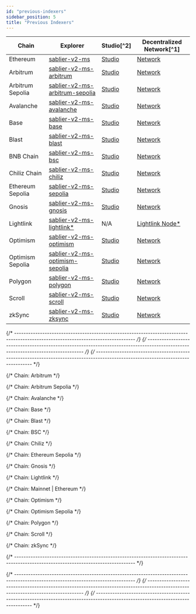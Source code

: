 ```yaml
---
id: "previous-indexers"
sidebar_position: 5
title: "Previous Indexers"
---
```



<DeprecatedIndexers />

| Chain            | Explorer                                                       | Studio[^2]                           | Decentralized Network[^1]               |
| ---------------- | -------------------------------------------------------------- | ------------------------------------ | --------------------------------------- |
| Ethereum         | [sablier-v2-ms][explorer-ms-ethereum]                          | [Studio][studio-ms-ethereum]         | [Network][network-ms-ethereum]          |
| Arbitrum         | [sablier-v2-ms-arbitrum][explorer-ms-arbitrum]                 | [Studio][studio-ms-arbitrum]         | [Network][network-ms-arbitrum]          |
| Arbitrum Sepolia | [sablier-v2-ms-arbitrum-sepolia][explorer-ms-arbitrum-sepolia] | [Studio][studio-ms-arbitrum-sepolia] | [Network][network-ms-arbitrum-sepolia]  |
| Avalanche        | [sablier-v2-ms-avalanche][explorer-ms-avalanche]               | [Studio][studio-ms-avalanche]        | [Network][network-ms-avalanche]         |
| Base             | [sablier-v2-ms-base][explorer-ms-base]                         | [Studio][studio-ms-base]             | [Network][network-ms-base]              |
| Blast            | [sablier-v2-ms-blast][explorer-ms-blast]                       | [Studio][studio-ms-blast]            | [Network][network-ms-blast]             |
| BNB Chain        | [sablier-v2-ms-bsc][explorer-ms-bsc]                           | [Studio][studio-ms-bsc]              | [Network][network-ms-bsc]               |
| Chiliz Chain     | [sablier-v2-ms-chiliz][explorer-ms-chiliz]                     | [Studio][studio-ms-chiliz]           | [Network][network-ms-chiliz]            |
| Ethereum Sepolia | [sablier-v2-ms-sepolia][explorer-ms-sepolia]                   | [Studio][studio-ms-sepolia]          | [Network][network-ms-sepolia]           |
| Gnosis           | [sablier-v2-ms-gnosis][explorer-ms-gnosis]                     | [Studio][studio-ms-gnosis]           | [Network][network-ms-gnosis]            |
| Lightlink        | [sablier-v2-ms-lightlink\*][explorer-ms-lightlink]             | N/A                                  | [Lightlink Node\*][custom-ms-lightlink] |
| Optimism         | [sablier-v2-ms-optimism][explorer-ms-optimism]                 | [Studio][studio-ms-optimism]         | [Network][network-ms-optimism]          |
| Optimism Sepolia | [sablier-v2-ms-optimism-sepolia][explorer-ms-optimism-sepolia] | [Studio][studio-ms-optimism-sepolia] | [Network][network-ms-optimism-sepolia]  |
| Polygon          | [sablier-v2-ms-polygon][explorer-ms-polygon]                   | [Studio][studio-ms-polygon]          | [Network][network-ms-polygon]           |
| Scroll           | [sablier-v2-ms-scroll][explorer-ms-scroll]                     | [Studio][studio-ms-scroll]           | [Network][network-ms-scroll]            |
| zkSync           | [sablier-v2-ms-zksync][explorer-ms-zksync]                     | [Studio][studio-ms-zksync]           | [Network][network-ms-zksync]            |

{/* --------------------------------------------------------------------------------------------------------------------------------- */}
{/* --------------------------------------------------------------------------------------------------------------------------------- */}
{/* --------------------------------------------------------------------------------------------------------------------------------- */}

{/* Chain: Arbitrum */}

[network-ms-arbitrum]:
  https://gateway-arbitrum.network.thegraph.com/api/API_KEY/subgraphs/id/CPCMKbUFEM8CzVbfic1y34qKbTrKADX9Du9QxsAMAwqU
[explorer-ms-arbitrum]: https://thegraph.com/explorer/subgraphs/CPCMKbUFEM8CzVbfic1y34qKbTrKADX9Du9QxsAMAwqU
[studio-ms-arbitrum]: https://api.studio.thegraph.com/query/57079/sablier-v2-ms-arbitrum/version/latest

{/* Chain: Arbitrum Sepolia */}

[network-ms-arbitrum-sepolia]:
  https://gateway-arbitrum.network.thegraph.com/api/API_KEY/subgraphs/id/BBJgy9RANbViGedeWTrVpH2bwm22E3niEzWcqHPMGtna
[explorer-ms-arbitrum-sepolia]: https://thegraph.com/explorer/subgraphs/BBJgy9RANbViGedeWTrVpH2bwm22E3niEzWcqHPMGtna
[studio-ms-arbitrum-sepolia]: https://api.studio.thegraph.com/query/57079/sablier-v2-ms-arbitrum-sepolia/version/latest

{/* Chain: Avalanche */}

[network-ms-avalanche]:
  https://gateway-arbitrum.network.thegraph.com/api/API_KEY/subgraphs/id/2beDuAvmwbyFzJ95HAwfqNjnYT6nEnzbEfSNhfWGMyhJ
[explorer-ms-avalanche]: https://thegraph.com/explorer/subgraphs/2beDuAvmwbyFzJ95HAwfqNjnYT6nEnzbEfSNhfWGMyhJ
[studio-ms-avalanche]: https://api.studio.thegraph.com/query/57079/sablier-v2-ms-avalanche/version/latest

{/* Chain: Base */}

[network-ms-base]:
  https://gateway-arbitrum.network.thegraph.com/api/API_KEY/subgraphs/id/DrfN5cbvcCmpQUSc5RE9T1UxtcnMREi1Rd2PgLzDZCo3
[explorer-ms-base]: https://thegraph.com/explorer/subgraphs/DrfN5cbvcCmpQUSc5RE9T1UxtcnMREi1Rd2PgLzDZCo3
[studio-ms-base]: https://api.studio.thegraph.com/query/57079/sablier-v2-ms-base/version/latest

{/* Chain: Blast */}

[network-ms-blast]:
  https://gateway-arbitrum.network.thegraph.com/api/API_KEY/subgraphs/id/HVqkPvCRAvbxjx6YVmkk6w6rHPrqqtiymcGiQiMKPw8f
[explorer-ms-blast]: https://thegraph.com/explorer/subgraphs/HVqkPvCRAvbxjx6YVmkk6w6rHPrqqtiymcGiQiMKPw8f
[studio-ms-blast]: https://api.studio.thegraph.com/query/57079/sablier-v2-ms-blast/version/latest

{/* Chain: BSC */}

[network-ms-bsc]:
  https://gateway-arbitrum.network.thegraph.com/api/API_KEY/subgraphs/id/8uU9qAw9fSzdjqebymGRXWCjtZ5DQCmUA6QzRA14ARpz
[explorer-ms-bsc]: https://thegraph.com/explorer/subgraphs/8uU9qAw9fSzdjqebymGRXWCjtZ5DQCmUA6QzRA14ARpz
[studio-ms-bsc]: https://api.studio.thegraph.com/query/57079/sablier-v2-ms-bsc/version/latest

{/* Chain: Chiliz */}

[network-ms-chiliz]:
  https://gateway-arbitrum.network.thegraph.com/api/API_KEY/subgraphs/id/DdhRyXwhvEmKyioCk41m6Xu9fyaprsnp4gMWZ3bHYZJd
[explorer-ms-chiliz]: https://thegraph.com/explorer/subgraphs/DdhRyXwhvEmKyioCk41m6Xu9fyaprsnp4gMWZ3bHYZJd
[studio-ms-chiliz]: https://api.studio.thegraph.com/query/57079/sablier-v2-ms-chiliz/version/latest

{/* Chain: Ethereum Sepolia */}

[network-ms-sepolia]:
  https://gateway-arbitrum.network.thegraph.com/api/API_KEY/subgraphs/id/8UVeHt7rHA27XZhViugaW4nStiN332dHTDWVTNBLCqPc
[explorer-ms-sepolia]: https://thegraph.com/explorer/subgraphs/8UVeHt7rHA27XZhViugaW4nStiN332dHTDWVTNBLCqPc
[studio-ms-sepolia]: https://api.studio.thegraph.com/query/57079/sablier-v2-ms-sepolia/version/latest

{/* Chain: Gnosis */}

[network-ms-gnosis]:
  https://gateway-arbitrum.network.thegraph.com/api/API_KEY/subgraphs/id/FViBHgu2TtaZZXspDBzACjuPYKtqVDysmH35pk3W3zJJ
[explorer-ms-gnosis]: https://thegraph.com/explorer/subgraphs/FViBHgu2TtaZZXspDBzACjuPYKtqVDysmH35pk3W3zJJ
[studio-ms-gnosis]: https://api.studio.thegraph.com/query/57079/sablier-v2-ms-gnosis/version/latest

{/* Chain: Lightlink */}

[explorer-ms-lightlink]:
  https://graph.phoenix.lightlink.io/query/subgraphs/name/lightlink/sablier-v2-ms-lightlink/graphql
[custom-ms-lightlink]: https://graph.phoenix.lightlink.io/query/subgraphs/name/lightlink/sablier-v2-ms-lightlink

{/* Chain: Mainnet | Ethereum */}

[explorer-ms-ethereum]: https://thegraph.com/explorer/subgraphs/FigCYTmdPtXbf4tgNiy5ZrtnYefz92hsMcwM4f9N5ZeZ
[studio-ms-ethereum]: https://api.studio.thegraph.com/query/57079/sablier-v2-ms/version/latest
[network-ms-ethereum]:
  https://gateway-arbitrum.network.thegraph.com/api/API_KEY/subgraphs/id/FigCYTmdPtXbf4tgNiy5ZrtnYefz92hsMcwM4f9N5ZeZ

{/* Chain: Optimism */}

[network-ms-optimism]:
  https://gateway-arbitrum.network.thegraph.com/api/API_KEY/subgraphs/id/7iSmF69W4mQqtx6EfWXXn5s27Hrdh72etsPKVC9iE62U
[explorer-ms-optimism]: https://thegraph.com/explorer/subgraphs/7iSmF69W4mQqtx6EfWXXn5s27Hrdh72etsPKVC9iE62U
[studio-ms-optimism]: https://api.studio.thegraph.com/query/57079/sablier-v2-ms-optimism/version/latest

{/* Chain: Optimism Sepolia */}

[network-ms-optimism-sepolia]:
  https://gateway-arbitrum.network.thegraph.com/api/API_KEY/subgraphs/id/CG5QddHKoABuN6KHZHYTHL7upg2iPTMYxi35Ey7jspkX
[explorer-ms-optimism-sepolia]: https://thegraph.com/explorer/subgraphs/CG5QddHKoABuN6KHZHYTHL7upg2iPTMYxi35Ey7jspkX
[studio-ms-optimism-sepolia]: https://api.studio.thegraph.com/query/57079/sablier-v2-ms-optimism-sepolia/version/latest

{/* Chain: Polygon */}

[network-ms-polygon]:
  https://gateway-arbitrum.network.thegraph.com/api/API_KEY/subgraphs/id/4r2pC3iyLbzytNa5phat3SWdMEyXG8fmnf1K89D7zP2G
[explorer-ms-polygon]: https://thegraph.com/explorer/subgraphs/4r2pC3iyLbzytNa5phat3SWdMEyXG8fmnf1K89D7zP2G
[studio-ms-polygon]: https://api.studio.thegraph.com/query/57079/sablier-v2-ms-polygon/version/latest

{/* Chain: Scroll */}

[network-ms-scroll]:
  https://gateway-arbitrum.network.thegraph.com/api/API_KEY/subgraphs/id/F1QnrgBpsVKtiVzkLisEC2PDo6cjzLoAy5HhPdFRdjW
[explorer-ms-scroll]: https://thegraph.com/explorer/subgraphs/F1QnrgBpsVKtiVzkLisEC2PDo6cjzLoAy5HhPdFRdjW
[studio-ms-scroll]: https://api.studio.thegraph.com/query/57079/sablier-v2-ms-scroll/version/latest

{/* Chain: zkSync */}

[network-ms-zksync]:
  https://gateway-arbitrum.network.thegraph.com/api/API_KEY/subgraphs/id/BboiKY7JCdznoqurdXRizL9UYD1YdQKajaj4gvUrPPEA
[explorer-ms-zksync]: https://thegraph.com/explorer/subgraphs/BboiKY7JCdznoqurdXRizL9UYD1YdQKajaj4gvUrPPEA
[studio-ms-zksync]: https://api.studio.thegraph.com/query/57079/sablier-v2-ms-zksync/version/latest

{/* --------------------------------------------------------------------------------------------------------------------------------- */}

[endpoint-merkle]: https://indexer.hyperindex.xyz/508d217/v1/graphql

{/* --------------------------------------------------------------------------------------------------------------------------------- */}
{/* --------------------------------------------------------------------------------------------------------------------------------- */}
{/* --------------------------------------------------------------------------------------------------------------------------------- */}
